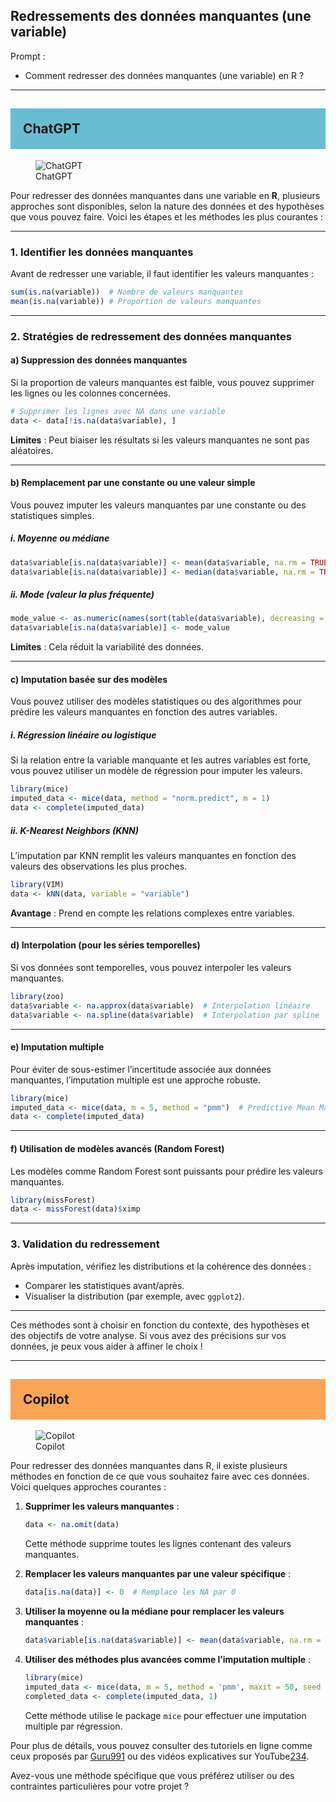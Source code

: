 ## Redressements des données manquantes (une variable)

::: {.callout-note appearance="simple"}
Prompt : 

* Comment redresser des données manquantes (une variable) en R ? 


:::

----

## ChatGPT {style="background-color: #69bdd2; padding: 20px;"}
![ChatGPT](../img/ChatGPT.PNG)

Pour redresser des données manquantes dans une variable en **R**, plusieurs approches sont disponibles, selon la nature des données et des hypothèses que vous pouvez faire. Voici les étapes et les méthodes les plus courantes :

---

### 1. **Identifier les données manquantes**
Avant de redresser une variable, il faut identifier les valeurs manquantes :

```R
sum(is.na(variable))  # Nombre de valeurs manquantes
mean(is.na(variable)) # Proportion de valeurs manquantes
```

---

### 2. **Stratégies de redressement des données manquantes**

#### a) **Suppression des données manquantes**
Si la proportion de valeurs manquantes est faible, vous pouvez supprimer les lignes ou les colonnes concernées.

```R
# Supprimer les lignes avec NA dans une variable
data <- data[!is.na(data$variable), ]
```

**Limites** : Peut biaiser les résultats si les valeurs manquantes ne sont pas aléatoires.

---

#### b) **Remplacement par une constante ou une valeur simple**
Vous pouvez imputer les valeurs manquantes par une constante ou des statistiques simples.

##### i. Moyenne ou médiane
```R
data$variable[is.na(data$variable)] <- mean(data$variable, na.rm = TRUE)  # Moyenne
data$variable[is.na(data$variable)] <- median(data$variable, na.rm = TRUE)  # Médiane
```

##### ii. Mode (valeur la plus fréquente)
```R
mode_value <- as.numeric(names(sort(table(data$variable), decreasing = TRUE))[1])
data$variable[is.na(data$variable)] <- mode_value
```

**Limites** : Cela réduit la variabilité des données.

---

#### c) **Imputation basée sur des modèles**
Vous pouvez utiliser des modèles statistiques ou des algorithmes pour prédire les valeurs manquantes en fonction des autres variables.

##### i. Régression linéaire ou logistique
Si la relation entre la variable manquante et les autres variables est forte, vous pouvez utiliser un modèle de régression pour imputer les valeurs.

```R
library(mice)
imputed_data <- mice(data, method = "norm.predict", m = 1)
data <- complete(imputed_data)
```

##### ii. K-Nearest Neighbors (KNN)
L’imputation par KNN remplit les valeurs manquantes en fonction des valeurs des observations les plus proches.

```R
library(VIM)
data <- kNN(data, variable = "variable")
```

**Avantage** : Prend en compte les relations complexes entre variables.

---

#### d) **Interpolation (pour les séries temporelles)**
Si vos données sont temporelles, vous pouvez interpoler les valeurs manquantes.

```R
library(zoo)
data$variable <- na.approx(data$variable)  # Interpolation linéaire
data$variable <- na.spline(data$variable)  # Interpolation par spline
```

---

#### e) **Imputation multiple**
Pour éviter de sous-estimer l’incertitude associée aux données manquantes, l’imputation multiple est une approche robuste.

```R
library(mice)
imputed_data <- mice(data, m = 5, method = "pmm")  # Predictive Mean Matching
data <- complete(imputed_data)
```

---

#### f) **Utilisation de modèles avancés (Random Forest)**
Les modèles comme Random Forest sont puissants pour prédire les valeurs manquantes.

```R
library(missForest)
data <- missForest(data)$ximp
```

---

### 3. **Validation du redressement**
Après imputation, vérifiez les distributions et la cohérence des données :

- Comparer les statistiques avant/après.
- Visualiser la distribution (par exemple, avec `ggplot2`).

---

Ces méthodes sont à choisir en fonction du contexte, des hypothèses et des objectifs de votre analyse. Si vous avez des précisions sur vos données, je peux vous aider à affiner le choix !

----

## Copilot {style="background-color: #faa555; padding: 20px;"}
![Copilot](../img/copilot.PNG)

Pour redresser des données manquantes dans R, il existe plusieurs méthodes en fonction de ce que vous souhaitez faire avec ces données. Voici quelques approches courantes :

1. **Supprimer les valeurs manquantes** :
   ```R
   data <- na.omit(data)
   ```
   Cette méthode supprime toutes les lignes contenant des valeurs manquantes.

2. **Remplacer les valeurs manquantes par une valeur spécifique** :
   ```R
   data[is.na(data)] <- 0  # Remplace les NA par 0
   ```

3. **Utiliser la moyenne ou la médiane pour remplacer les valeurs manquantes** :
   ```R
   data$variable[is.na(data$variable)] <- mean(data$variable, na.rm = TRUE)  # Remplace les NA par la moyenne
   ```

4. **Utiliser des méthodes plus avancées comme l'imputation multiple** :
   ```R
   library(mice)
   imputed_data <- mice(data, m = 5, method = 'pmm', maxit = 50, seed = 500)
   completed_data <- complete(imputed_data, 1)
   ```
   Cette méthode utilise le package `mice` pour effectuer une imputation multiple par régression.

Pour plus de détails, vous pouvez consulter des tutoriels en ligne comme ceux proposés par [Guru99](https://www.guru99.com/fr/r-replace-missing-values.html)[1](https://www.guru99.com/fr/r-replace-missing-values.html) ou des vidéos explicatives sur YouTube[2](https://www.youtube.com/watch?v=yacuMoIKEg4)[3](https://www.youtube.com/watch?v=gptthNRXXYU)[4](https://www.youtube.com/watch?v=RPLLc8Ce5GE).

Avez-vous une méthode spécifique que vous préférez utiliser ou des contraintes particulières pour votre projet ?